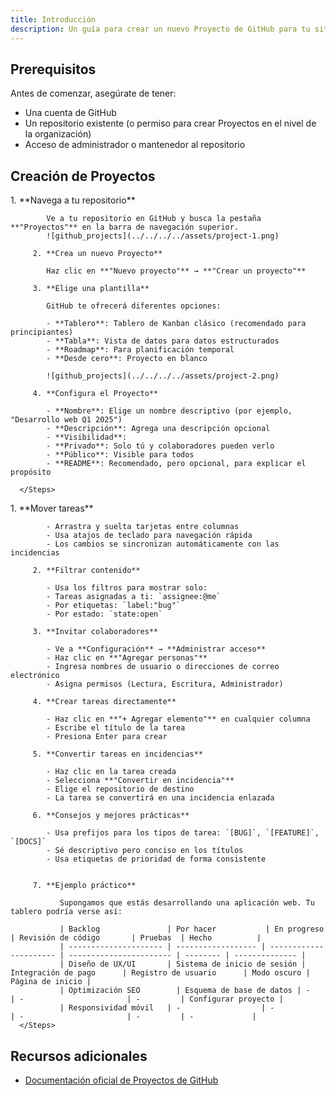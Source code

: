 ```yaml
---
title: Introducción
description: Un guía para crear un nuevo Proyecto de GitHub para tu sitio de documentación de Starlight.
---
```



## Prerequisitos

Antes de comenzar, asegúrate de tener:

- Una cuenta de GitHub
- Un repositorio existente (o permiso para crear Proyectos en el nivel de la organización)
- Acceso de administrador o mantenedor al repositorio

## Creación de Proyectos

<Tabs>
   <TabItem label="Creación">
      <Steps>
         1. **Navega a tu repositorio**

            Ve a tu repositorio en GitHub y busca la pestaña **"Proyectos"** en la barra de navegación superior.
            ![github_projects](../../../../assets/project-1.png)

         2. **Crea un nuevo Proyecto**

            Haz clic en **"Nuevo proyecto"** → **"Crear un proyecto"**

         3. **Elige una plantilla**

            GitHub te ofrecerá diferentes opciones:

            - **Tablero**: Tablero de Kanban clásico (recomendado para principiantes)
            - **Tabla**: Vista de datos para datos estructurados
            - **Roadmap**: Para planificación temporal
            - **Desde cero**: Proyecto en blanco

            ![github_projects](../../../../assets/project-2.png)

         4. **Configura el Proyecto**

            - **Nombre**: Elige un nombre descriptivo (por ejemplo, "Desarrollo web Q1 2025")
            - **Descripción**: Agrega una descripción opcional
            - **Visibilidad**:
            - **Privado**: Solo tú y colaboradores pueden verlo
            - **Público**: Visible para todos
            - **README**: Recomendado, pero opcional, para explicar el propósito

      </Steps>

   </TabItem>
   
   <TabItem label="Uso">
      <Steps>
         1. **Mover tareas**

            - Arrastra y suelta tarjetas entre columnas
            - Usa atajos de teclado para navegación rápida
            - Los cambios se sincronizan automáticamente con las incidencias

         2. **Filtrar contenido**

            - Usa los filtros para mostrar solo:
            - Tareas asignadas a ti: `assignee:@me`
            - Por etiquetas: `label:"bug"`
            - Por estado: `state:open`

         3. **Invitar colaboradores**

            - Ve a **Configuración** → **Administrar acceso**
            - Haz clic en **"Agregar personas"**
            - Ingresa nombres de usuario o direcciones de correo electrónico
            - Asigna permisos (Lectura, Escritura, Administrador)

         4. **Crear tareas directamente**

            - Haz clic en **"+ Agregar elemento"** en cualquier columna
            - Escribe el título de la tarea
            - Presiona Enter para crear

         5. **Convertir tareas en incidencias**

            - Haz clic en la tarea creada
            - Selecciona **"Convertir en incidencia"**
            - Elige el repositorio de destino
            - La tarea se convertirá en una incidencia enlazada

         6. **Consejos y mejores prácticas**

            - Usa prefijos para los tipos de tarea: `[BUG]`, `[FEATURE]`, `[DOCS]`
            - Sé descriptivo pero conciso en los títulos
            - Usa etiquetas de prioridad de forma consistente


         7. **Ejemplo práctico**

               Supongamos que estás desarrollando una aplicación web. Tu tablero podría verse así:

               | Backlog               | Por hacer           | En progreso            | Revisión de código       | Pruebas  | Hecho          |
               | --------------------- | ------------------ | ---------------------- | ----------------------- | -------- | -------------- |
               | Diseño de UX/UI       | Sistema de inicio de sesión | Integración de pago      | Registro de usuario      | Modo oscuro | Página de inicio |
               | Optimización SEO        | Esquema de base de datos | -                      | -                       | -         | Configurar proyecto |
               | Responsividad móvil   | -                  | -                      | -                       | -         | -             |
      </Steps>

   </TabItem>
</Tabs>

## Recursos adicionales

- [Documentación oficial de Proyectos de GitHub](https://docs.github.com/en/issues/planning-and-tracking-with-projects)
